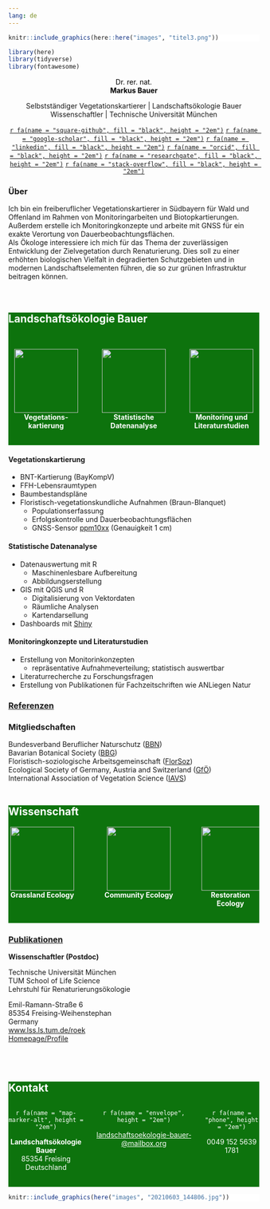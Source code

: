 ```yaml
---
lang: de
---
```


::: {.column-screen style="background-color:#FFFFFF"}

```r
knitr::include_graphics(here::here("images", "titel3.png"))
```

:::

```r
library(here)
library(tidyverse)
library(fontawesome)
```

::: {.column-body}

<center>

<p style="color:black;">
Dr. rer. nat.<br>
**Markus Bauer**
</p>

Selbstständiger Vegetationskartierer | Landschaftsökologie Bauer
<br>
Wissenschaftler | Technische Universität München
<br>

[`r fa(name = "square-github", fill = "black", height = "2em")`](https://github.com/markus1.bauer)
[`r fa(name = "google-scholar", fill = "black", height = "2em")`](https://scholar.google.de/citations?user=oHhmOkkAAAAJ&hl=de) 
[`r fa(name = "linkedin", fill = "black", height = "2em")`](www.linkedin.com/in/markus-bauer-10a451228)
[`r fa(name = "orcid", fill = "black", height = "2em")`](https://orcid.org/0000-0001-5372-4174)
[`r fa(name = "researchgate", fill = "black", height = "2em")`](https://www.researchgate.net/profile/Markus-Bauer-8)
[`r fa(name = "stack-overflow", fill = "black", height = "2em")`](https://stackoverflow.com/users/15853879/markus-bauer)

</center>

### Über

Ich bin ein freiberuflicher Vegetationskartierer in Südbayern für Wald und Offenland im Rahmen von Monitoringarbeiten und Biotopkartierungen. Außerdem erstelle ich Monitoringkonzepte und arbeite mit GNSS für ein exakte Verortung von Dauerbeobachtungsflächen.
<br>
Als Ökologe interessiere ich mich für das Thema der zuverlässigen Entwicklung der Zielvegetation durch Renaturierung. Dies soll zu einer erhöhten biologischen Vielfalt in degradierten Schutzgebieten und in modernen Landschaftselementen führen, die so zur grünen Infrastruktur beitragen können.  
<br>
<br>

:::

::: {.column-screen style="background-color:#0d730d"}

# [Landschafts&shy;ökologie Bauer]{style="color:white;"}{#sec-loekb}
<br>

::: {.column-body}

::: {style="display: grid; grid-template-columns: 30% 30% 30%; grid-column-gap: 5%;"}

::: {}

<center>
![](images/map_636573_white.png){width=128}
<br>
[**Vegetations&shy;kartierung**]{style="color:white;"}
</center>

:::

::: {}

<center>
![](images/chart_18727796_white.png){width=128}
<br>
[**Statistische Datenanalyse**]{style="color:white;"}
</center>

:::

::: {}

<center>
![](images/project_10164341_white.png){width=128}
<br>
[**Monitoring und Literatur&shy;studien**]{style="color:white;"}
</center>

:::

:::

<br>

:::

:::

#### **Vegetationskartierung**

*   BNT-Kartierung (BayKompV)
*   FFH-Lebensraumtypen
*   Baumbestandspläne
*   Floristisch-vegetationskundliche Aufnahmen (Braun-Blanquet)
    *   Populationserfassung
    *   Erfolgskontrolle und Dauerbeobachtungsflächen
    *   GNSS-Sensor [ppm10xx](https://ppmgmbh.com/Download/Produkte/ppm/ppm10xx/Datenblatt/Datenblatt_ppm10xx.pdf) (Genauigkeit 1 cm)

#### **Statistische Datenanalyse**

*   Datenauswertung mit R  
    *   Maschinenlesbare Aufbereitung
    *   Abbildungserstellung
*   GIS mit QGIS und R
    *   Digitalisierung von Vektordaten
    *   Räumliche Analysen
    *   Kartendarsellung
*   Dashboards mit [Shiny](https://rstudio.github.io/shinydashboard/index.html)

#### **Monitoringkonzepte und Literaturstudien**

*   Erstellung von Monitorinkonzepten  
    *   repräsentative Aufnahmeverteilung; statistisch auswertbar
*   Literaturrecherche zu Forschungsfragen
*   Erstellung von Publikationen für Fachzeitschriften wie ANLiegen Natur

### [Referenzen](3_referenzen.qmd)

### Mitgliedschaften

Bundesverband Beruflicher Naturschutz ([BBN](https://www.bbn-online.de/start))
<br>
Bavarian Botanical Society ([BBG](https://www.bbgev.de/))
<br>
Floristisch-soziologische Arbeitsgemeinschaft ([FlorSoz](https://www.tuexenia.de/en/home-2/))
<br>
Ecological Society of Germany, Austria and Switzerland ([GfÖ](https://gfoe.org/en/))
<br>
International Association of Vegetation Science ([IAVS](https://www.iavs.org/))
<br>
<br>

::: {.column-screen style="background-color:#0d730d"}

# [Wissenschaft]{style="color:white;"} {#sec-research}

::: {.column-body}

::: {style="display: grid; grid-template-columns: 27% 40% 23%; grid-column-gap: 5%;"}

::: {}

<center>
![](images/grass_4123310_white.png){width=128}
<br>
[**Grassland Ecology**]{style="color:white;"}
</center>

:::

::: {}

<center>
![](images/forest_15423883_white.png){width=128}
<br>
[**Community Ecology**]{style="color:white;"}
</center>

:::

::: {}

<center>
![](images/landscape_4932762_white.png){width=128}
<br>
[**Restoration Ecology**]{style="color:white;"}
</center>

:::

:::

<br>

:::

:::

### [Publikationen](2_publikationen.qmd)

**Wissenschaftler (Postdoc)**

Technische Universität München
<br>
TUM School of Life Science
<br>
Lehrstuhl für Renaturierungsökologie

Emil-Ramann-Straße 6
<br>
85354 Freising-Weihenstephan
<br>
Germany 
<br>
[www.lss.ls.tum.de/roek](www.lss.ls.tum.de/roek)
<br>
[Homepage/Profile](https://www.lss.ls.tum.de/roek/team/markus-bauer/)

<br>
<br>

::: {.column-screen style="background-color:#0d730d"}

# [Kontakt]{style="color:white;"}{#sec-kontakt}

::: {.column-body}

::: {style="display: grid; grid-template-columns: 30% 40% 22%; grid-column-gap: 4%;"}

::: {}

<center>
[`r fa(name = "map-marker-alt", height = "2em")`]{style="color:white;"}

[**Landschafts&shy;ökologie Bauer**
<br>
85354 Freising
<br>
Deutschland]{style="color:white;"}
</center>

:::

::: {}

<center>
[`r fa(name = "envelope", height = "2em")`]{style="color:white;"}

[landschafts&shy;oekologie-bauer&shy;\@mailbox.org](mailto:landschaftsoekologie-bauer@mailbox.org){style="color:white;"}
</center>

:::

::: {}

<center>
[`r fa(name = "phone", height = "2em")`]{style="color:white;"}

[0049 152 5639 1781]{style="color:white;"}
</center>

:::

:::

<br>

:::

:::

::: {.column-screen style="background-color:#FFFFFF"}

```r
knitr::include_graphics(here("images", "20210603_144806.jpg"))
```

:::
